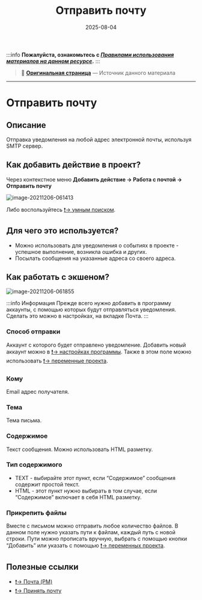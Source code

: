 ﻿---
sidebar_position: 0
title: "Отправить почту"
description: ""
date: "2025-08-04"
converted: true
originalFile: "Отправить почту.txt"
targetUrl: "https://zennolab.atlassian.net/wiki/spaces/RU/pages/1399914500"
---
:::info **Пожалуйста, ознакомьтесь с [*Правилами использования материалов на данном ресурсе*](../Disclaimer).**
:::

> 🔗 **[Оригинальная страница](https://zennolab.atlassian.net/wiki/spaces/RU/pages/1399914500)** — Источник данного материала

_______________________________________________  
# Отправить почту

  

## Описание

Отправка уведомления на любой адрес электронной почты, используя SMTP сервер.

  

## Как добавить действие в проект?

Через контекстное меню **Добавить действие → Работа с почтой → Отправить почту**

![image-20211206-061413](./assets/Отправить_почту/Отправить_почту_pic1.png)



Либо воспользуйтесь [❗→ умным поиском](https://zennolab.atlassian.net/wiki/spaces/RU/pages/506200090/ProjectMaker+7#%D0%A3%D0%BC%D0%BD%D1%8B%D0%B9-%D0%BF%D0%BE%D0%B8%D1%81%D0%BA-%D0%B4%D0%B5%D0%B9%D1%81%D1%82%D0%B2%D0%B8%D0%B9 "https://zennolab.atlassian.net/wiki/spaces/RU/pages/506200090/ProjectMaker+7#%D0%A3%D0%BC%D0%BD%D1%8B%D0%B9-%D0%BF%D0%BE%D0%B8%D1%81%D0%BA-%D0%B4%D0%B5%D0%B9%D1%81%D1%82%D0%B2%D0%B8%D0%B9").

  

## Для чего это используется?

- Можно использовать для уведомления о событиях в проекте - успешное выполнение, возникла ошибка и других.
- Посылать сообщения на указанные адреса со своего адреса.

  

## Как работать с экшеном?

![image-20211206-061855](./assets/Отправить_почту/Отправить_почту_pic2.png)



:::info Информация
Прежде всего нужно добавить в программу аккаунты, с помощью которых будут отправляться уведомления. Сделать это можно в настройках, на вкладке Почта.
:::

### Способ отправки

Аккаунт с которого будет отправлено уведомление. Добавить новый аккаунт можно в [❗→ настройках программы](https://zennolab.atlassian.net/wiki/spaces/RU/pages/2096660481 "https://zennolab.atlassian.net/wiki/spaces/RU/pages/2096660481").
Также в этом поле можно использовать [❗→ переменные проекта](https://zennolab.atlassian.net/wiki/spaces/RU/pages/486309922 "https://zennolab.atlassian.net/wiki/spaces/RU/pages/486309922").

### Кому

Email адрес получателя.

### Тема

Тема письма.

### Содержимое

Текст сообщения. Можно использовать HTML разметку.

### Тип содержимого

- TEXT - выбирайте этот пункт, если “Содержимое” сообщения содержит простой текст.
- HTML - этот пункт нужно выбирать в том случае, если “Содержимое” включает в себя HTML разметку.

### Прикрепить файлы

Вместе с письмом можно отправить любое количество файлов. В данном поле нужно указать пути к файлам, каждый путь с новой строки.
Пути можно прописать вручную, выбрать с помощью кнопки “Добавить” или указать с помощью [❗→ переменных проекта](https://zennolab.atlassian.net/wiki/spaces/RU/pages/486309922 "https://zennolab.atlassian.net/wiki/spaces/RU/pages/486309922").

  

## Полезные ссылки

- [❗→ Почта (PM)](https://zennolab.atlassian.net/wiki/spaces/RU/pages/2096660481 "https://zennolab.atlassian.net/wiki/spaces/RU/pages/2096660481")
- [❗→ Принять почту](https://zennolab.atlassian.net/wiki/spaces/RU/pages/735576144 "https://zennolab.atlassian.net/wiki/spaces/RU/pages/735576144")